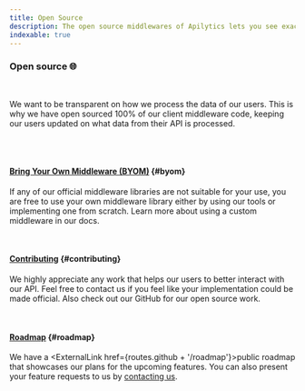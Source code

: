 ```yaml
---
title: Open Source
description: The open source middlewares of Apilytics lets you see exactly what data leaves your servers. Our open source modules allow you to build your own middleware.
indexable: true
---
```


### Open source 🌐

<br />

<p className="text-xl">
  We want to be transparent on how we process the data of our users. This is why we have open
  sourced 100% of our client middleware code, keeping our users updated on what data from their API
  is processed.
</p>

<br />

<MockRequestsTimeFrame />

<br />

#### [Bring Your Own Middleware (BYOM)](#byom) {#byom}

If any of our official middleware libraries are not suitable for your use,
you are free to use your own middleware library either by using our tools or implementing one from scratch.
Learn more about using a custom middleware in our <Link href={routes.byom}>docs</Link>.

<br />

#### [Contributing](#contributing) {#contributing}

We highly appreciate any work that helps our users to better interact with our API.
Feel free to contact us if you feel like your implementation could be made official.
Also check out our <ExternalLink href={routes.github}>GitHub</ExternalLink> for our open source work.

<br />

#### [Roadmap](#roadmap) {#roadmap}

We have a <ExternalLink href={routes.github + '/roadmap'}>public roadmap</ExternalLink> that showcases our plans for the upcoming features.
You can also present your feature requests to us by [contacting us](/contact).
